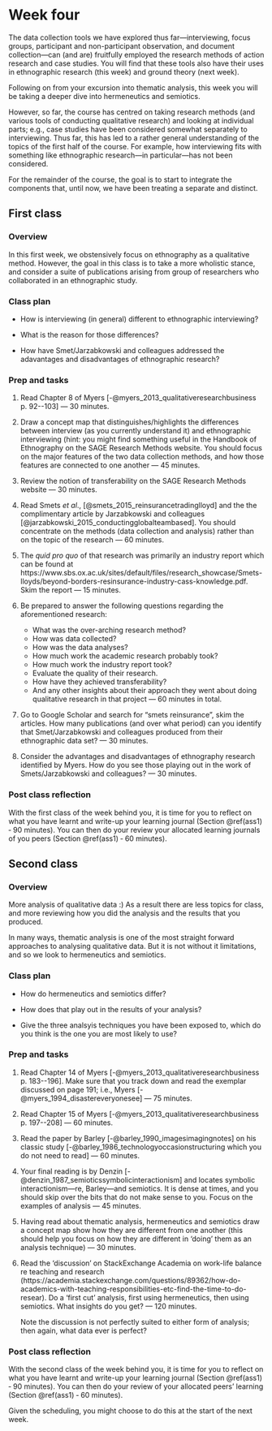 # Week four {#w4-details}

The data collection tools we have explored thus far---interviewing,
focus groups, participant and non-participant observation, and
document collection---can (and are) fruitfully employed the research
methods of action research and case studies. You will find that these
tools also have their uses in ethnographic research (this week) and
ground theory (next week).

Following on from your excursion into thematic analysis, this week you
will be taking a deeper dive into hermeneutics and semiotics.

However, so far, the course has centred on taking research methods
(and various tools of conducting qualitative research) and looking at
individual parts; e.g., case studies have been considered somewhat
separately to interviewing. Thus far, this has led to a rather general
understanding of the topics of the first half of the course. For
example, how interviewing fits with something like ethnographic
research---in particular---has not been considered.

For the remainder of the course, the goal is to start to integrate the
components that, until now, we have been treating a separate and
distinct.

## First class {-}

### Overview {-}

In this first week, we obstensively focus on ethnography as a
qualitative method. However, the goal in this class is to take a more
wholistic stance, and consider a suite of publications arising from
group of researchers who collaborated in an ethnographic study.

### Class plan {-}

* How is interviewing (in general) different to ethnographic interviewing?

* What is the reason for those differences?

* How have Smet/Jarzabkowski and colleagues addressed the adavantages
  and disadvantages of ethnographic research?


### Prep and tasks {-}


1. Read Chapter 8 of Myers
  [-@myers_2013_qualitativeresearchbusiness p. 92--103] --- 30 minutes.

2. Draw a concept map that distinguishes/highlights the differences
   between interview (as you currently understand it) and ethnographic
   interviewing (hint: you might find something useful in the Handbook
   of Ethnography on the SAGE Research Methods website. You should
   focus on the major features of the two data collection methods, and
   how those features are connected to one another --- 45 minutes.

3. Review the notion of transferability on the SAGE Research Methods
   website --- 30 minutes.

4. Read Smets _et al_., [@smets_2015_reinsurancetradinglloyd] and the
   the complimentary article by Jarzabkowski and colleagues
   [@jarzabkowski_2015_conductingglobalteambased]. You should
   concentrate on the methods (data collection and analysis) rather
   than on the topic of the research --- 60 minutes.

5. The _quid pro quo_ of that research was primarily an industry
   report which can be found at  https://www.sbs.ox.ac.uk/sites/default/files/research_showcase/Smets-lloyds/beyond-borders-resinsurance-industry-cass-knowledge.pdf. Skim the report --- 15 minutes.
   
   
6. Be prepared to answer the following questions regarding the aforementioned research:

   - What was the over-arching research method?
   - How was data collected?
   - How was the data analyses?
   - How much work the academic research probably took?
   - How much work the industry report took?
   - Evaluate the quality of their research.
   - How have they achieved transferability?
   - And any other insights about their approach they went about doing
     qualitative research in that project --- 60 minutes in total.

7. Go to Google Scholar and search for "smets reinsurance", skim the
   articles. How many publications (and over what period) can you identify that
   Smet/Jarzabkowski and colleagues produced from their ethnographic
   data set? --- 30 minutes.
   
8. Consider the advantages and disadvantages of ethnography research
   identified by Myers. How do you see those playing out in the work
   of Smets/Jarzabkowski and colleagues? --- 30 minutes.

### Post class reflection

With the first class of the week behind you, it is time for you to reflect on what
you have learnt and write-up your learning journal (Section
\@ref(ass1) &dash; 90 minutes). You can then do your review your allocated learning
journals of you  peers (Section \@ref(ass1) &dash; 60 minutes).

## Second class {-}

### Overview {-}

More analysis of qualitative data :) As a result there are less topics
for class, and more reviewing how you did the analysis and the results
that you produced.

In many ways, thematic analysis is one of the most straight forward
approaches to analysing qualitative data. But it is not without it
limitations, and so we look to hermeneutics and semiotics.

### Class plan {-}

* How do hermeneutics and semiotics differ?

* How does that play out in the results of your analysis?

* Give the three analsyis techniques you have been exposed to, which
  do you think is the one you are most likely to use?

### Prep and tasks {-}


1. Read Chapter 14 of Myers [-@myers_2013_qualitativeresearchbusiness
  p. 183--196]. Make sure that you track down and read the exemplar
  discussed on page 191; i.e., Myers
  [-@myers_1994_disastereveryonesee] --- 75 minutes.


2. Read Chapter 15 of Myers [-@myers_2013_qualitativeresearchbusiness
  p. 197--208] --- 60 minutes.

3. Read the paper by Barley [-@barley_1990_imagesimagingnotes] on his
   classic study [-@barley_1986_technologyoccasionstructuring  which
   you do not need to read] --- 60 minutes.

4. Your final reading is by Denzin
   [-@denzin_1987_semioticssymbolicinteractionism] and locates
   symbolic interactionism---re, Barley---and semiotics. It is dense at
   times, and you should skip over the bits that do not make sense to
   you. Focus on the examples of analysis --- 45 minutes.

3. Having read about thematic analysis, hermeneutics and semiotics
   draw a concept map show how they are different from one another
   (this should help you focus on how they are different in 'doing'
   them as an analysis technique) --- 30 minutes.
   

4. Read the 'discussion' on StackExchange Academia on work-life
   balance re teaching and research
   (https://academia.stackexchange.com/questions/89362/how-do-academics-with-teaching-responsibilities-etc-find-the-time-to-do-resear).
   Do a 'first cut' analysis, first using hermeneutics, then using
   semiotics. What insights do you get? --- 120 minutes.
   
   Note the discussion is not perfectly suited to either form of
   analysis; then again, what data ever is perfect?

### Post class reflection {-}

With the second class of the week behind you, it is time for you to
reflect on what you have learnt and write-up your learning journal
(Section \@ref(ass1) &dash; 90 minutes). You can then do your review
of your allocated peers' learning (Section \@ref(ass1) &dash; 60
minutes).

Given the scheduling, you might choose to do this at the start of the next week.
